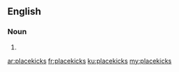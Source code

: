 ==English==

===Noun===
{{head|en|noun plural form}}

# {{plural of|placekick|lang=en}}

[[ar:placekicks]]
[[fr:placekicks]]
[[ku:placekicks]]
[[my:placekicks]]